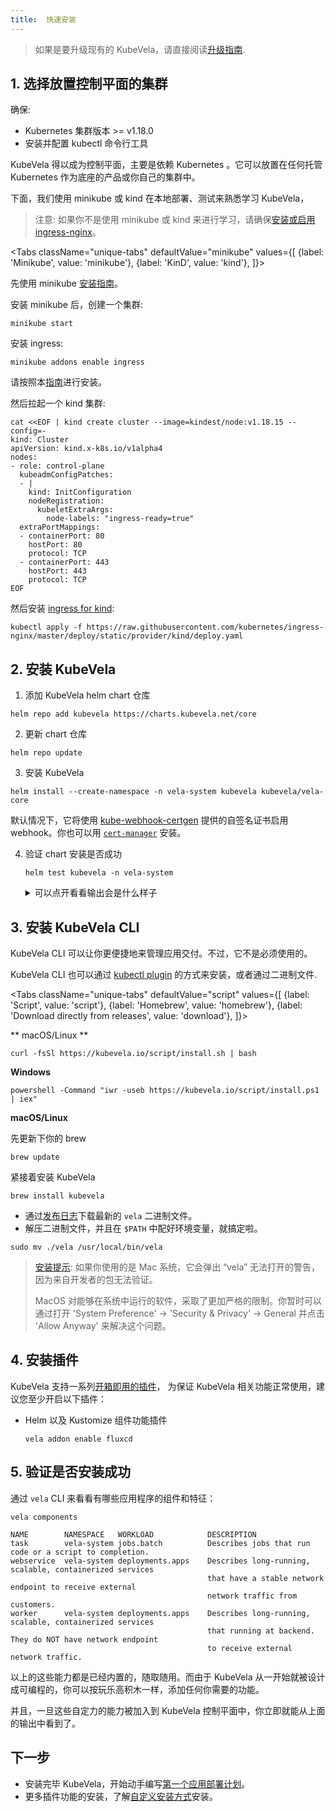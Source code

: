 ```yaml
---
title:  快速安装
---
```



> 如果是要升级现有的 KubeVela，请直接阅读[升级指南](../platform-engineers/advanced-install#升级).

## 1. 选择放置控制平面的集群

确保:
- Kubernetes 集群版本 >= v1.18.0
- 安装并配置 kubectl 命令行工具

KubeVela 得以成为控制平面，主要是依赖 Kubernetes 。它可以放置在任何托管 Kubernetes 作为底座的产品或你自己的集群中。

下面，我们使用 minikube 或 kind 在本地部署、测试来熟悉学习 KubeVela，

> 注意: 如果你不是使用 minikube 或 kind 来进行学习，请确保[安装或启用 ingress-nginx](https://kubernetes.github.io/ingress-nginx/deploy/)。

<Tabs
className="unique-tabs"
defaultValue="minikube"
values={[
{label: 'Minikube', value: 'minikube'},
{label: 'KinD', value: 'kind'},
]}>
<TabItem value="minikube">

先使用 minikube [安装指南](https://minikube.sigs.k8s.io/docs/start/)。

安装 minikube 后，创建一个集群:

```shell script
minikube start
```

安装 ingress:

```shell script
minikube addons enable ingress
``` 

  </TabItem>
  <TabItem value="kind">

请按照本[指南](https://kind.sigs.k8s.io/docs/user/quick-start/#installation)进行安装。

然后拉起一个 kind 集群:

```shell script
cat <<EOF | kind create cluster --image=kindest/node:v1.18.15 --config=-
kind: Cluster
apiVersion: kind.x-k8s.io/v1alpha4
nodes:
- role: control-plane
  kubeadmConfigPatches:
  - |
    kind: InitConfiguration
    nodeRegistration:
      kubeletExtraArgs:
        node-labels: "ingress-ready=true"
  extraPortMappings:
  - containerPort: 80
    hostPort: 80
    protocol: TCP
  - containerPort: 443
    hostPort: 443
    protocol: TCP
EOF
```

然后安装 [ingress for kind](https://kind.sigs.k8s.io/docs/user/ingress/#ingress-nginx):
```shell script
kubectl apply -f https://raw.githubusercontent.com/kubernetes/ingress-nginx/master/deploy/static/provider/kind/deploy.yaml
```

  </TabItem>
</Tabs>


## 2. 安装 KubeVela

1. 添加 KubeVela helm chart 仓库
```shell script
helm repo add kubevela https://charts.kubevela.net/core
```

2. 更新 chart 仓库
```shell script
helm repo update
```
   
3. 安装 KubeVela
```shell script
helm install --create-namespace -n vela-system kubevela kubevela/vela-core
```
默认情况下，它将使用 [kube-webhook-certgen](https://github.com/jet/kube-webhook-certgen) 提供的自签名证书启用 webhook。你也可以用 [`cert-manager`](../platform-engineers/advanced-install#install-kubevela-with-cert-manager) 安装。

4. 验证 chart 安装是否成功
    ```shell script
    helm test kubevela -n vela-system
    ```

    <details> <summary> 可以点开看看输出会是什么样子 </summary>

    ```shell
    Pod kubevela-application-test pending
    Pod kubevela-application-test pending
    Pod kubevela-application-test running
    Pod kubevela-application-test succeeded
    NAME: kubevela
    LAST DEPLOYED: Tue Apr 13 18:42:20 2021
    NAMESPACE: vela-system
    STATUS: deployed
    REVISION: 1
    TEST SUITE:     kubevela-application-test
    Last Started:   Fri Apr 16 20:49:10 2021
    Last Completed: Fri Apr 16 20:50:04 2021
    Phase:          Succeeded
    TEST SUITE:     first-vela-app
    Last Started:   Fri Apr 16 20:49:10 2021
    Last Completed: Fri Apr 16 20:49:10 2021
    Phase:          Succeeded
    NOTES:
    Welcome to use the KubeVela! Enjoy your shipping application journey!
    ```

    </details>

## 3. 安装 KubeVela CLI

KubeVela CLI 可以让你更便捷地来管理应用交付。不过，它不是必须使用的。

KubeVela CLI 也可以通过 [kubectl plugin](../platform-engineers/advanced-install#install-kubectl-vela-plugin) 的方式来安装，或者通过二进制文件.

<Tabs
    className="unique-tabs"
    defaultValue="script"
    values={[
        {label: 'Script', value: 'script'},
        {label: 'Homebrew', value: 'homebrew'},
        {label: 'Download directly from releases', value: 'download'},
    ]}>
<TabItem value="script">

** macOS/Linux **

```shell script
curl -fsSl https://kubevela.io/script/install.sh | bash
```

**Windows**

```shell script
powershell -Command "iwr -useb https://kubevela.io/script/install.ps1 | iex"
```
</TabItem>
<TabItem value="homebrew">

**macOS/Linux**

先更新下你的 brew

```shell script
brew update
```
紧接着安装 KubeVela

```shell script
brew install kubevela
```
</TabItem>
<TabItem value="download">

- 通过[发布日志](https://github.com/oam-dev/kubevela/releases)下载最新的 `vela` 二进制文件。
- 解压二进制文件，并且在 `$PATH` 中配好环境变量，就搞定啦。

```shell script
sudo mv ./vela /usr/local/bin/vela
```

> [安装提示](https://github.com/oam-dev/kubevela/issues/625): 
> 如果你使用的是 Mac 系统，它会弹出 “vela” 无法打开的警告，因为来自开发者的包无法验证。
>
> MacOS 对能够在系统中运行的软件，采取了更加严格的限制。你暂时可以通过打开 'System Preference' -> 'Security & Privacy' -> General 并点击 'Allow Anyway' 来解决这个问题。

</TabItem>
</Tabs>

## 4. 安装插件

KubeVela 支持一系列[开箱即用的插件](../platform-engineers/advanced-install#插件列表)，
为保证 KubeVela 相关功能正常使用，建议您至少开启以下插件：

* Helm 以及 Kustomize 组件功能插件
  ```shell
  vela addon enable fluxcd
  ```


## 5. 验证是否安装成功

通过 `vela` CLI 来看看有哪些应用程序的组件和特征：

```shell script
vela components
```
```console
NAME      	NAMESPACE  	WORKLOAD        	DESCRIPTION
task      	vela-system	jobs.batch      	Describes jobs that run code or a script to completion.
webservice	vela-system	deployments.apps	Describes long-running, scalable, containerized services
          	           	                	that have a stable network endpoint to receive external
          	           	                	network traffic from customers.
worker    	vela-system	deployments.apps	Describes long-running, scalable, containerized services
          	           	                	that running at backend. They do NOT have network endpoint
          	           	                	to receive external network traffic.
```

以上的这些能力都是已经内置的，随取随用。而由于 KubeVela 从一开始就被设计成可编程的，你可以按玩乐高积木一样，添加任何你需要的功能。

并且，一旦这些自定力的能力被加入到 KubeVela 控制平面中，你立即就能从上面的输出中看到了。

## 下一步

* 安装完毕 KubeVela，开始动手编写[第一个应用部署计划](./first-application)。
* 更多插件功能的安装，了解[自定义安装方式](../platform-engineers/advanced-install)安装。